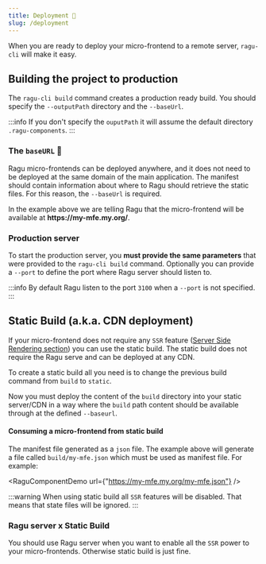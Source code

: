```yaml
---
title: Deployment 🚀
slug: /deployment
---
```


When you are ready to deploy your micro-frontend to a remote server, `ragu-cli` will make it easy.

## Building the project to production

The `ragu-cli build` command creates a production ready build. You should specify the `--outputPath` directory and the
`--baseUrl`.

<PackageManager
  binExecution={true}
  both="ragu-cli build --file my-mfe.js --baseurl https://my-mfe.my.org/ --outputPath build" />

:::info
If you don't specify the `ouputPath` it will assume the default directory `.ragu-components`.
:::

### The `baseURL` 🚨

Ragu micro-frontends can be deployed anywhere, and it does not need to be deployed at the same domain of the main
application. The manifest should contain information about where to Ragu should retrieve the static files.
For this reason, the `--baseUrl` is required.

In the example above we are telling Ragu that the micro-frontend will be available at
**<span>https://my-mfe</span>.my.org/**.

### Production server

To start the production server, you **must provide the same parameters** that were provided to the `ragu-cli build`
command. Optionally you can provide a `--port` to define the port where Ragu server should listen to.

<PackageManager
  binExecution={true}
  both="ragu-cli serve --file my-mfe.js --baseurl https://my-mfe.my.org/ --outputPath build --port 80"
/>

:::info
By default Ragu listen to the port `3100` when a `--port` is not specified.
:::

## Static Build (a.k.a. CDN deployment)

If your micro-frontend does not require any `SSR` feature ([Server Side Rendering section](/docs/server-side-rendering))
you can use the static build. The static build does not require the Ragu serve and can be deployed at any CDN.

To create a static build all you need is to change the previous build command from `build` to `static`.

<PackageManager
  binExecution={true}
  both="ragu-cli static --file my-mfe.js --baseurl https://my-mfe.my.org/ --outputPath build" />

Now you must deploy the content of the `build` directory into your static server/CDN in a way where the `build` path
content should be available through at the defined `--baseurl`.

#### Consuming a micro-frontend from static build

The manifest file generated as a `json` file. The example above will generate a file called `build/my-mfe.json` which
must be used as manifest file. For example:

<RaguComponentDemo url={"https://my-mfe.my.org/my-mfe.json"} />

:::warning
When using static build all `SSR` features will be disabled. That means that state files will be ignored.
:::

### Ragu server x Static Build

You should use Ragu server when you want to enable all the `SSR` power to your micro-frontends. Otherwise static build
is just fine.
